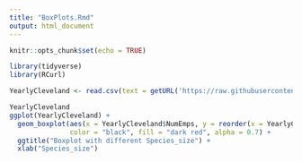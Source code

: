 ```yaml
---
title: "BoxPlots.Rmd"
output: html_document
---
```


```r
knitr::opts_chunk$set(echo = TRUE)
```

```r
library(tidyverse)
library(RCurl)
```

```r

YearlyCleveland <- read.csv(text = getURL('https://raw.githubusercontent.com/tracy3057/STAT5702_NYC_Employment_Analysis/main/DataPreprocessing/Data/Preprocess_ClevelandDotPlot/YearlyAggregateClevelandDotPlotData.csv'))

```

```r
YearlyCleveland
ggplot(YearlyCleveland) +
  geom_boxplot(aes(x = YearlyCleveland$NumEmps, y = reorder(x = YearlyCleveland$Occupations,YearlyCleveland$NumEmps)),
               color = "black", fill = "dark red", alpha = 0.7) + 
  ggtitle("Boxplot with different Species_size") +
  xlab("Species_size")

```